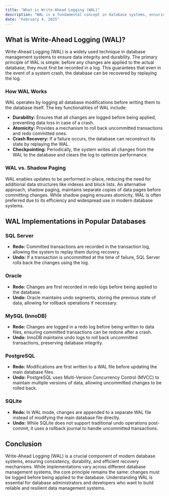 ```yaml
---
title: "What is Write-Ahead Logging (WAL)"
description: "WAL is a fundamental concept in database systems, ensuring data integrity and crash recovery. This post explains its key principles and implementations across various database systems."
date: "February 4, 2025"
---
```


## What is Write-Ahead Logging (WAL)?

Write-Ahead Logging (WAL) is a widely used technique in database management systems to ensure data integrity and durability. The primary principle of WAL is simple: before any changes are applied to the actual database, they must first be recorded in a log. This guarantees that even in the event of a system crash, the database can be recovered by replaying the log.

### How WAL Works

WAL operates by logging all database modifications before writing them to the database itself. The key functionalities of WAL include:

- **Durability:** Ensures that all changes are logged before being applied, preventing data loss in case of a crash.
- **Atomicity:** Provides a mechanism to roll back uncommitted transactions and redo committed ones.
- **Crash Recovery:** If a failure occurs, the database can reconstruct its state by replaying the WAL.
- **Checkpointing:** Periodically, the system writes all changes from the WAL to the database and clears the log to optimize performance.

### WAL vs. Shadow Paging

WAL enables updates to be performed in-place, reducing the need for additional data structures like indexes and block lists. An alternative approach, shadow paging, maintains separate copies of data pages before committing changes. While shadow paging ensures atomicity, WAL is often preferred due to its efficiency and widespread use in modern database systems.

## WAL Implementations in Popular Databases

### SQL Server

- **Redo:** Committed transactions are recorded in the transaction log, allowing the system to replay them during recovery.
- **Undo:** If a transaction is uncommitted at the time of failure, SQL Server rolls back the changes using the log.

### Oracle

- **Redo:** Changes are first recorded in redo logs before being applied to the database.
- **Undo:** Oracle maintains undo segments, storing the previous state of data, allowing for rollback operations if necessary.

### MySQL (InnoDB)

- **Redo:** Changes are logged in a redo log before being written to data files, ensuring committed transactions can be redone after a crash.
- **Undo:** InnoDB maintains undo logs to roll back uncommitted transactions, preserving database integrity.

### PostgreSQL

- **Redo:** Modifications are first written to a WAL file before updating the main database files.
- **Undo:** PostgreSQL uses Multi-Version Concurrency Control (MVCC) to maintain multiple versions of data, allowing uncommitted changes to be rolled back.

### SQLite

- **Redo:** In WAL mode, changes are appended to a separate WAL file instead of modifying the main database file directly.
- **Undo:** While SQLite does not support traditional undo operations post-commit, it uses a rollback journal to handle uncommitted transactions.

## Conclusion

Write-Ahead Logging (WAL) is a crucial component of modern database systems, ensuring consistency, durability, and efficient recovery mechanisms. While implementations vary across different database management systems, the core principle remains the same: changes must be logged before being applied to the database. Understanding WAL is essential for database administrators and developers who want to build reliable and resilient data management systems.
